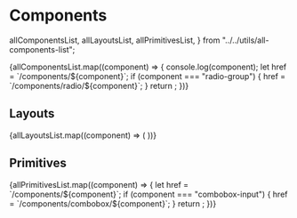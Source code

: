 # Components

  allComponentsList,
  allLayoutsList,
  allPrimitivesList,
} from "../../utils/all-components-list";

<ComponentSummaryGrid mt="var(--sl-space-4)">
  {allComponentsList.map((component) => {
    console.log(component);
    let href = `/components/${component}`;
    if (component === "radio-group") {
      href = `/components/radio/${component}`;
    }
    return <ComponentSummary key={component} name={component} href={href} />;
  })}
</ComponentSummaryGrid>

## Layouts

<ComponentSummaryGrid mt="var(--sl-space-4)">
  {allLayoutsList.map((component) => (
    <ComponentSummary key={component} name={component} />
  ))}
</ComponentSummaryGrid>

## Primitives

<ComponentSummaryGrid mt="var(--sl-space-4)">
  {allPrimitivesList.map((component) => {
    let href = `/components/${component}`;
    if (component === "combobox-input") {
      href = `/components/combobox/${component}`;
    }
    return <ComponentSummary key={component} name={component} href={href} />;
  })}
</ComponentSummaryGrid>
